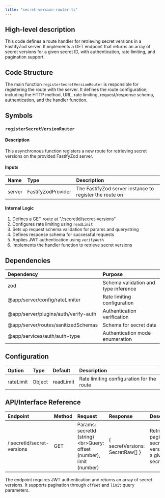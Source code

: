 ```yaml
---
title: "secret-version-router.ts"
---
```


## High-level description
This code defines a route handler for retrieving secret versions in a FastifyZod server. It implements a GET endpoint that returns an array of secret versions for a given secret ID, with authentication, rate limiting, and pagination support.

## Code Structure
The main function `registerSecretVersionRouter` is responsible for registering the route with the server. It defines the route configuration, including the HTTP method, URL, rate limiting, request/response schema, authentication, and the handler function.

## Symbols

### `registerSecretVersionRouter`
#### Description
This asynchronous function registers a new route for retrieving secret versions on the provided FastifyZod server.

#### Inputs
| Name | Type | Description |
|:-----|:-----|:------------|
| server | FastifyZodProvider | The FastifyZod server instance to register the route on |

#### Internal Logic
1. Defines a GET route at "/:secretId/secret-versions"
2. Configures rate limiting using `readLimit`
3. Sets up request schema validation for params and querystring
4. Defines response schema for successful requests
5. Applies JWT authentication using `verifyAuth`
6. Implements the handler function to retrieve secret versions

## Dependencies
| Dependency | Purpose |
|:-----------|:--------|
| zod | Schema validation and type inference |
| @app/server/config/rateLimiter | Rate limiting configuration |
| @app/server/plugins/auth/verify-auth | Authentication verification |
| @app/server/routes/sanitizedSchemas | Schema for secret data |
| @app/services/auth/auth-type | Authentication mode enumeration |

## Configuration
| Option | Type | Default | Description |
|:-------|:-----|:--------|:------------|
| rateLimit | Object | readLimit | Rate limiting configuration for the route |

## API/Interface Reference
| Endpoint | Method | Request | Response | Description |
|:---------|:-------|:--------|:---------|:------------|
| /:secretId/secret-versions | GET | Params: secretId (string)&lt;br&gt;Query: offset (number), limit (number) | { secretVersions: SecretRaw[] } | Retrieves paginated secret versions for a given secret ID |

The endpoint requires JWT authentication and returns an array of secret versions. It supports pagination through `offset` and `limit` query parameters.